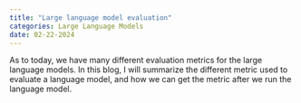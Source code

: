 ```yaml
---
title: "Large language model evaluation"
categories: Large Language Models
date: 02-22-2024
---
```


::: {.callout-tip}
As to today, we have many different evaluation metrics for the large language models. In this blog, I will summarize the different metric used to evaluate a language model, and how we can get the metric after we run the language model. 
:::